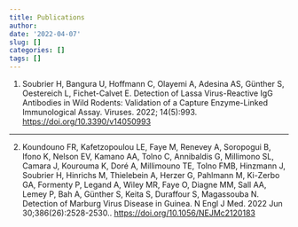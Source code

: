 ```yaml
---
title: Publications
author:
date: '2022-04-07'
slug: []
categories: []
tags: [] 
---
```


<html>  
<link rel="stylesheet" href="/css/custom_publications.css" />
</html>

1. <span class="authors">Soubrier H, Bangura U, Hoffmann C, Olayemi A, Adesina AS, Günther S, Oestereich L, Fichet-Calvet E.</span> <span class="title">Detection of Lassa Virus-Reactive IgG Antibodies in Wild Rodents: Validation of a Capture Enzyme-Linked Immunological Assay. </span> <span class="journal">Viruses. 2022; 14(5):993</span>. <a href="https://www.mdpi.com/1999-4915/14/5/993/htm" class="doi">https://doi.org/10.3390/v14050993 </a> 

<hr>

2. <span class="authors">Koundouno FR, Kafetzopoulou LE, Faye M, Renevey A, Soropogui B, Ifono K, Nelson EV, Kamano AA, Tolno C, Annibaldis G, Millimono SL, Camara J, Kourouma K, Doré A, Millimouno TE, Tolno FMB, Hinzmann J, Soubrier H, Hinrichs M, Thielebein A, Herzer G, Pahlmann M, Ki-Zerbo GA, Formenty P, Legand A, Wiley MR, Faye O, Diagne MM, Sall AA, Lemey P, Bah A, Günther S, Keita S, Duraffour S, Magassouba N.</span> <span class="title">Detection of Marburg Virus Disease in Guinea.</span> <span class="journal">N Engl J Med. 2022 Jun 30;386(26):2528-2530.</span>. <a href="https://www.nejm.org/doi/10.1056/NEJMc2120183" class="doi">https://doi.org/10.1056/NEJMc2120183 </a>
